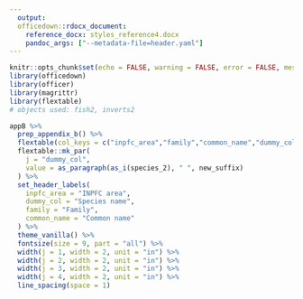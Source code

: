 ```yaml
---
  output:
  officedown::rdocx_document: 
    reference_docx: styles_reference4.docx
    pandoc_args: ["--metadata-file=header.yaml"]
---
```


```r
knitr::opts_chunk$set(echo = FALSE, warning = FALSE, error = FALSE, message = FALSE)
library(officedown)
library(officer)
library(magrittr)
library(flextable)
# objects used: fish2, inverts2
```

```r
appB %>% 
  prep_appendix_b() %>%
  flextable(col_keys = c("inpfc_area","family","common_name","dummy_col")) %>%
  flextable::mk_par(
    j = "dummy_col",
    value = as_paragraph(as_i(species_2), " ", new_suffix)
  ) %>%
  set_header_labels(
    inpfc_area = "INPFC area",
    dummy_col = "Species name",
    family = "Family",
    common_name = "Common name"
  ) %>%
  theme_vanilla() %>%
  fontsize(size = 9, part = "all") %>%
  width(j = 1, width = 2, unit = "in") %>%
  width(j = 2, width = 2, unit = "in") %>%
  width(j = 3, width = 2, unit = "in") %>%
  width(j = 4, width = 2, unit = "in") %>%
  line_spacing(space = 1)
```
